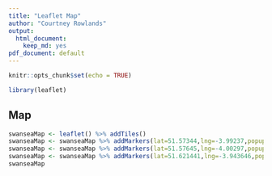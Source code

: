 ---
title: "Leaflet Map"
author: "Courtney Rowlands"
output: 
  html_document:
    keep_md: yes
pdf_document: default
---
<!-- rmarkdown v1 -->
```{r setup, include=FALSE}
knitr::opts_chunk$set(echo = TRUE)
```

```{r libraries,echo=FALSE}
library(leaflet)
```

## Map

```{r swanseaMap}
swanseaMap <- leaflet() %>% addTiles()
swanseaMap <- swanseaMap %>% addMarkers(lat=51.57344,lng=-3.99237,popup="The Mumbles Beach")
swanseaMap <- swanseaMap %>% addMarkers(lat=51.57645,lng=-4.00297,popup="Oystermouth Castle")
swanseaMap <- swanseaMap %>% addMarkers(lat=51.621441,lng=-3.943646,popup="Swansea, UK")
swanseaMap
```

